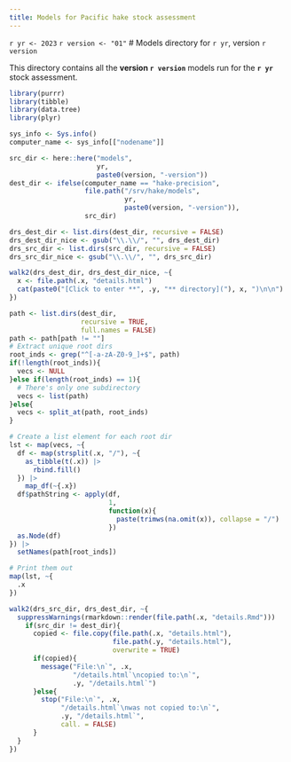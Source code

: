 ```yaml
---
title: Models for Pacific hake stock assessment
---
```


`r yr <- 2023`
`r version <- "01"`
# Models directory for `r yr`, version `r version`

This directory contains all the **version `r version`** models run for the **`r yr`** stock assessment.

```r
library(purrr)
library(tibble)
library(data.tree)
library(plyr)

sys_info <- Sys.info()
computer_name <- sys_info[["nodename"]]

src_dir <- here::here("models",
                      yr,
                      paste0(version, "-version"))
dest_dir <- ifelse(computer_name == "hake-precision",
                   file.path("/srv/hake/models",
                             yr,
                             paste0(version, "-version")),
                   src_dir)

drs_dest_dir <- list.dirs(dest_dir, recursive = FALSE)
drs_dest_dir_nice <- gsub("\\.\\/", "", drs_dest_dir)
drs_src_dir <- list.dirs(src_dir, recursive = FALSE)
drs_src_dir_nice <- gsub("\\.\\/", "", drs_src_dir)

walk2(drs_dest_dir, drs_dest_dir_nice, ~{
  x <- file.path(.x, "details.html")
  cat(paste0("[Click to enter **", .y, "** directory]("), x, ")\n\n")
})
```

```r
path <- list.dirs(dest_dir,
                  recursive = TRUE,
                  full.names = FALSE)
path <- path[path != ""]
# Extract unique root dirs
root_inds <- grep("^[-a-zA-Z0-9_]+$", path)
if(!length(root_inds)){
  vecs <- NULL
}else if(length(root_inds) == 1){
  # There's only one subdirectory
  vecs <- list(path)
}else{
  vecs <- split_at(path, root_inds)
}

# Create a list element for each root dir
lst <- map(vecs, ~{
  df <- map(strsplit(.x, "/"), ~{
    as_tibble(t(.x)) |> 
      rbind.fill()
  }) |> 
    map_df(~{.x})
  df$pathString <- apply(df,
                         1,
                         function(x){
                           paste(trimws(na.omit(x)), collapse = "/") 
                         })
  as.Node(df)
}) |> 
  setNames(path[root_inds])

# Print them out
map(lst, ~{
  .x  
})
```

```r
walk2(drs_src_dir, drs_dest_dir, ~{
  suppressWarnings(rmarkdown::render(file.path(.x, "details.Rmd")))
    if(src_dir != dest_dir){
      copied <- file.copy(file.path(.x, "details.html"), 
                          file.path(.y, "details.html"),
                          overwrite = TRUE)
      if(copied){
        message("File:\n`", .x,
                "/details.html`\ncopied to:\n`",
                .y, "/details.html`")
      }else{
        stop("File:\n`", .x,
             "/details.html`\nwas not copied to:\n`",
             .y, "/details.html`",
             call. = FALSE)
      }
  }
})
```
